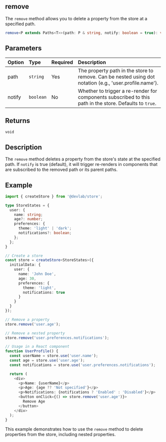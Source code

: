 ## remove

The `remove` method allows you to delete a property from the store at a specified path.

```typescript
remove<P extends Paths<T>>(path: P & string, notify: boolean = true): void
```

## Parameters

| Option | Type      | Required | Description                                                                                             |
| :----- | :-------- | :------- | :------------------------------------------------------------------------------------------------------ |
| path   | `string`  | Yes      | The property path in the store to remove. Can be nested using dot notation (e.g., 'user.profile.name'). |
| notify | `boolean` | No       | Whether to trigger a re-render for components subscribed to this path in the store. Defaults to `true`. |

## Returns

`void`

## Description

The `remove` method deletes a property from the store's state at the specified path. If `notify` is true (default), it will trigger re-renders in components that are subscribed to the removed path or its parent paths.

## Example

```typescript
import { createStore } from '@devlab/store';

type StoreStates = {
  user: {
    name: string;
    age?: number;
    preferences: {
      theme: 'light' | 'dark';
      notifications?: boolean;
    };
  };
}

// Create a store
const store = createStore<StoreStates>({
  initialData: {
    user: {
      name: 'John Doe',
      age: 30,
      preferences: {
        theme: 'light',
        notifications: true
      }
    }
  }
});

// Remove a property
store.remove('user.age');

// Remove a nested property
store.remove('user.preferences.notifications');

// Usage in a React component
function UserProfile() {
  const userName = store.use('user.name');
  const age = store.use('user.age');
  const notifications = store.use('user.preferences.notifications');

  return (
    <div>
      <p>Name: {userName}</p>
      <p>Age: {age ?? 'Not specified'}</p>
      <p>Notifications: {notifications ? 'Enabled' : 'Disabled'}</p>
      <button onClick={() => store.remove('user.age')}>
        Remove Age
      </button>
    </div>
  );
}
```

This example demonstrates how to use the `remove` method to delete properties from the store, including nested properties.

